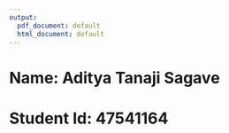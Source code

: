 ---
output:
  pdf_document: default
  html_document: default
---
# Name: Aditya Tanaji Sagave

# Student Id: 47541164